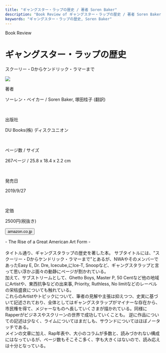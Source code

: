```yaml
---
title: "ギャングスター・ラップの歴史 / 著者 Soren Baker"
description: "Book Review of ギャングスター・ラップの歴史 / 著者 Soren Baker"
keywords: "ギャングスター・ラップの歴史, Soren Baker"
---
```



<Row>
  <Column colMd={12} colLg={12} noGutterMdLeft="">
    <p className="largeP">Book Review</p>
    <h1 className="h1-no-bottom-margin">ギャングスター・ラップの歴史</h1>
    <p className="largeP">スクーリー・Dからケンドリック・ラマーまで</p>
  </Column>
</Row>

<Row>
<Column colMd={3} colLg={4} noGutterMdLeft="">

  <img src="../../images/books/gangsterraphistory.jpg" />

</Column>
<Column colMd={4} colLg={8} noGutterMdLeft="">
  <div>
    <p>著者</p>
    <p className="largeP">
      ソーレン・ベイカー / Soren Baker, 塚田桂子 (翻訳)
    </p>
    <br/>
    <p>出版社</p>
    <p className="largeP">
      DU Books(株) ディスクユニオン
    </p>
    <br/>
    <p>ページ数 / サイズ</p>
    <p className="largeP">
      267ページ / 25.8 x 18.4 x 2.2 cm
    </p>
    <br/>
    <p>発売日</p>
    <p className="largeP">
      2019/9/27
    </p>
    <br/>
    <p>定価</p>
    <p className="largeP">
      2500円(税抜き)
    </p>
    <div>
      <Button href="https://amzn.to/2DVSLqz" renderIcon={ArrowUpRight} size='sm' kind='primary'>
        amazon.co.jp
      </Button>
    </div>
  </div>
</Column>
</Row>

<Row>
  <Column colMd={8} colLg={8} noGutterMdLeft="">
    <p>
      - The Rise of a Great American Art Form -
      <br /><br />
      タイトル通り、ギャングスタラップの歴史を著した本。
      サブタイトルには、"スクーリー・Dからケンドリック・ラマーまで"とあるが、NWAやそのメンバーであったEasy
      E, Dr. Dre, Icecube,にIce-T,
      Snoopなど、ギャングスタラップと言って思い浮かぶ面々の動静にページが割かれている。
      <br />
      加えて、サブストリームとして、Ghetto Boys, Master P, 50
      Centなど他の地域にArtistや、東西抗争などの出来事, Priority, Ruthless, No
      limitなどのレーベルの栄枯盛衰についても触れている。
      <br />
      これらのArtistやトピックについて、筆者の見解や主張は抑えつつ、史実に基づいて記述されており、全体としてはギャングスタラップがマイナーな存在から、市民権を得て、メジャーなものへ長していくさまが描かれている。同様にRapperがビジネスやスクリーンの世界で成功していくことも。
      逆に作品についての記述は少なく、ライムについてはまだしも、サウンドについてはほぼノータッチである。
      <br />
      メインの文章に加え、Rap年表や、大小のコラムが多数と、読みづかれない構成にはなっているが、ページ数もそこそこ多く、字も大きくはないので、読み応えは十分となっている。
    </p>
  </Column>
</Row>

